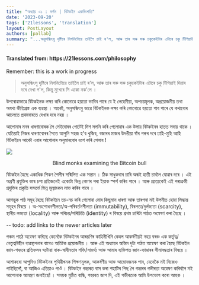 ```yaml
---
title: "অধ্যায় ০১ : দৰ্শন | বিটকইন একবিংশতি"
date: '2023-09-20'
tags: ['21lessons', 'translation']
layout: PostLayout
authors: [pallab]
summary: "...অনুসন্ধিৎসু দৃষ্টিৰে নিগনিটোৱে তাইলৈ চাই ৰ'ল, আৰু তাৰ সৰু সৰু চকুকেইটাৰ এটাৰে চকু টিপিয়াই দিয়াৰ দৰে দেখা গ'ল, কিন্তু মুখেৰে সি একো নক'লে ।..."
---
```


<div style={{textAlign:"center"}}>
    <h4> Translated from: https://21lessons.com/philosophy </h4>
    <p style={{color:"red"}}> Remember: this is a work in progress </p>
</div>



> অনুসন্ধিৎসু দৃষ্টিৰে নিগনিটোৱে তাইলৈ চাই ৰ'ল, আৰু তাৰ সৰু সৰু চকুকেইটাৰ এটাৰে চকু টিপিয়াই দিয়াৰ দৰে দেখা গ'ল, কিন্তু মুখেৰে সি একো নক'লে ।

উপৰোৱাভাৱে বিটকইনক লক্ষ্য কৰি কোনোৱে হয়তো ভাবিব পাৰে যে ই লেহেমীয়া, অপচয়মূলক, অপ্ৰয়োজনীয় তথা অযথা ভীতিগ্ৰস্ত এক ব্যৱস্থা ।
আকৌ, অনুসন্ধিৎসু ভাৱে বিটকইনক লক্ষ্য কৰি কোনোৱে হয়তো পাব পাৰে যে কথাবোৰ আচলতে প্ৰথমবাৰতে দেখাৰ দৰে নহয় ।

আপোনাৰ মনৰ ধাৰণাবোৰক লৈ সেইবোৰৰ গোটেই দিশ সলনি কৰি পেলোৱাৰ এক উপায় বিটকইনৰ হাতত সদায় থাকে ।
যেতিয়াই নিজৰ ধাৰণাবোৰৰ সৈতে আপুনি সহজ হ'ব খুজিব, বজাৰৰ মাজৰ উদঙীয়া ষাঁৰ গৰুৰ দৰে ঢাহি-মুহি আহি বিটকইনে আকৌ এবাৰ আপোনাৰ অনুমানবোৰ ধংশ কৰি পেলাব !

![](https://21lessons.com/assets/images/blind-monks.jpg)
<center> Blind monks examining the Bitcoin bull </center>

বিটকইন হৈছে একাধিক শিকণ শৈলীৰ সন্মিলিত এক সন্তান ।
ঠিক সাধুকথাৰ চাৰি অন্ধই হাতী চাবলৈ যোৱাৰ দৰে ।
এই অগ্ৰণী প্ৰযুক্তিৰ কাষ চপা প্ৰতিজনেই একোটা ভিন্ন কোণৰ পৰা ইয়াক স্পৰ্শ কৰিব পাৰে ।
আৰু প্ৰত্যেকেই এই পৰাক্ৰমী প্ৰযুক্তিৰ প্ৰকৃতি সন্দৰ্ভে ভিন্ন মূল্যাংকন লাভ কৰিব পাৰে ।

আগন্তুক পাঠ সমূহ হৈছে বিটকইনে তচ-নচ কৰি পেলোৱা মোৰ কিছুমান ধাৰণা আৰু তাৰপৰা মই উপনীত হোৱা সিদ্ধান্ত সমূহৰ বিষয়ে ।
অ-সংশোধনশীলতা/অ-পৰিবৰ্তনশীলতা (immutability), বিৰলতা/দুৰ্লভ্যতা (scarcity), স্থানীয় লভ্যতা (locality) আৰু পৰিচয়/পৰিচিতি (identity) ৰ বিষয়ে প্ৰথম চাৰিটা পাঠত অন্বেষণ কৰা হৈছে ।

-- todo: add links to the newer articles later

পঞ্চম পাঠে অন্বেষণ কৰিছে কেনেকৈ বিটকইনৰ আৰম্ভণিৰ কাহিনীখিনি কেৱল আকৰ্ষণীয়ই নহয় বৰঞ্চ এক কৰ্তৃত্ব/নেতৃত্ববিহীন ব্যৱস্থাপনাৰ বাবেও অতিকৈ প্ৰয়োজনীয় ।
আৰু এই অধ্যায়ৰ অন্তিম দুটা পাঠত অন্বেষণ কৰা হৈছে বিটকইন জ্ঞান-গহ্বৰে প্ৰতিফলন ঘটোৱা বাক-স্বাধীনতাৰ শক্তি/সামৰ্থ্য আৰু আমাৰ ব্যক্তিগত জ্ঞান-ভাণ্ডাৰৰ সীমাবদ্ধতাৰ বিষয়ে ।

আশাকৰো আপুনিও বিটকইনৰ পৃথিৱীখনক শিক্ষণমূলক, আকৰ্ষণীয় আৰু আমোদজনক পাব, যেনেকৈ মই নিজেও পাইছিলোঁ, বা আজিও এতিয়াও পাওঁ ।
বিটকইন গহ্বৰত বাস কৰা শহাটিৰ পিছ লৈ গহ্বৰৰ গভীৰতা অন্বেষণ কৰিবলৈ মই আপোনাক আমন্ত্ৰণ জনাইছোঁ ।
সময়ক মুঠিত বান্ধি, গহ্বৰত জাপ দি, এই গভীৰতাক আমি উপভোগ কৰো আহক ।